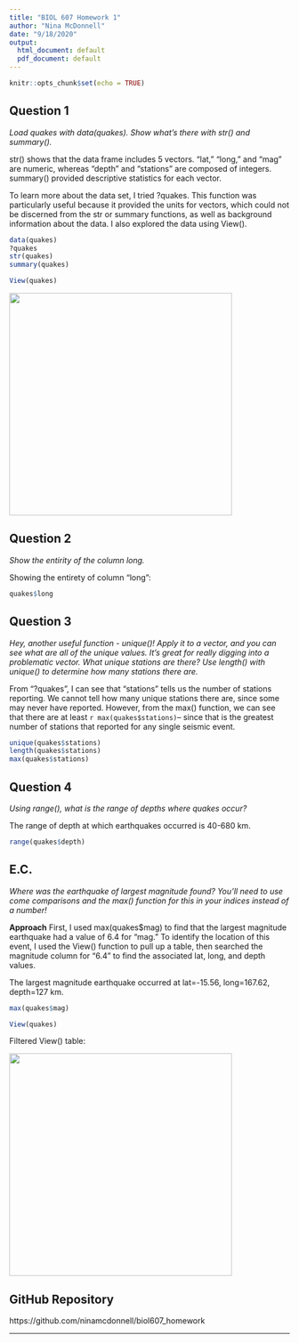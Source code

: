 ```yaml
---
title: "BIOL 607 Homework 1"
author: "Nina McDonnell"
date: "9/18/2020"
output:
  html_document: default
  pdf_document: default
---
```


```r
knitr::opts_chunk$set(echo = TRUE)
```

## Question 1

*Load quakes with data(quakes). Show what’s there with str() and summary().*

str() shows that the data frame includes 5 vectors. "lat," "long," and "mag" are numeric, whereas "depth" and "stations" are composed of integers. summary() provided descriptive statistics for each vector.

To learn more about the data set, I tried ?quakes. This function was particularly useful because it provided the units for vectors, which could not be discerned from the str or summary functions, as well as background information about the data. I also explored the data using View(). 

```r
data(quakes)
?quakes
str(quakes)
summary(quakes)
```
```r
View(quakes)
```

<img src="https://littletoadink.com/wp-content/uploads/2020/09/Screen-Shot-2020-09-17-at-9.05.37-PM.png" width="400"/>

## Question 2

*Show the entirity of the column long.*

Showing the entirety of column "long":

```r
quakes$long
```

## Question 3

*Hey, another useful function - unique()! Apply it to a vector, and you can see what are all of the unique values. It’s great for really digging into a problematic vector. What unique stations are there? Use length() with unique() to determine how many stations there are.*

From "?quakes", I can see that "stations" tells us the number of stations reporting. We cannot tell how many unique stations there are, since some may never have reported. However, from the max() function, we can see that there are at least `r max(quakes$stations)`-- since that is the greatest number of stations that reported for any single seismic event.

```r
unique(quakes$stations)
length(quakes$stations)
max(quakes$stations)
```

## Question 4

*Using range(), what is the range of depths where quakes occur?*

The range of depth at which earthquakes occurred is 40-680 km.

```r
range(quakes$depth)
```

## E.C.

*Where was the earthquake of largest magnitude found? You’ll need to use come comparisons and the max() function for this in your indices instead of a number!*

**Approach** First, I used max(quakes$mag) to find that the largest magnitude earthquake had a value of 6.4 for "mag." To identify the location of this event, I used the View() function to pull up a table, then searched the magnitude column for "6.4" to find the associated lat, long, and depth values.

The largest magnitude earthquake occurred at lat=-15.56, long=167.62, depth=127 km.


```r
max(quakes$mag) 
```
```r
View(quakes)
```
Filtered View() table:

<img src="https://littletoadink.com/wp-content/uploads/2020/09/Screen-Shot-2020-09-17-at-9.06.32-PM.png" width="400"/>


## **GitHub Repository**

https://github.com/ninamcdonnell/biol607_homework






-------

